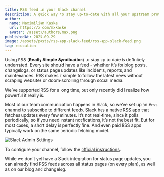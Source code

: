```yaml
---
title: RSS feed in your Slack channel
description: A quick way to stay up-to-date with all your upstream providers.
author:
  name: Maximilian Kaske
  url: https://x.com/mxkaske
  avatar: /assets/authors/max.png
publishedAt: 2025-09-29
image: /assets/posts/rss-app-slack-feed/rss-app-slack-feed.png
tag: education
---
```


Using RSS (**Really Simple Syndication**) to stay up to date is definitely underrated. Every site should have a feed - whether it’s for blog posts, changelogs, or status page updates like incidents, reports, and maintenances. RSS makes it simple to follow the latest news without scraping websites or doom-scrolling through social media.

We’ve supported RSS for a long time, but only recently did I realize how powerful it really is.

Most of our team communication happens in Slack, so we've set up an `#rss` channel to subscribe to different feeds. Slack has a native [RSS app](https://openstatus.slack.com/services/B09H29513HC) that fetches updates every few minutes. It’s not real-time, since it polls periodically, so if you need instant notifications, it’s not the best fit. But for most cases, a short delay is perfectly fine. And even paid RSS apps typically work on the same periodic fetching model.

<Image
  alt="Slack Admin Settings"
  src="/assets/posts/rss-app-slack-feed/slack-feed-settings.png"
  width={650}
  height={575}
/>

To configure your channel, follow the [official instructions](https://slack.com/help/articles/218688467-Add-RSS-feeds-to-Slack).


While we don’t yet have a Slack integration for status page updates, you can already find RSS feeds across all status pages (on every plan), as well as on our blog and changelog.
